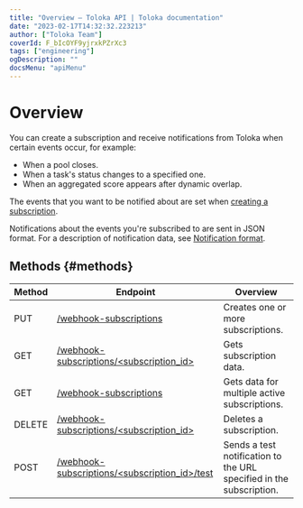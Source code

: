 ```yaml
---
title: "Overview — Toloka API | Toloka documentation"
date: "2023-02-17T14:32:32.223213"
author: ["Toloka Team"]
coverId: F_bIcOYF9yjrxkPZrXc3
tags: ["engineering"]
ogDescription: ""
docsMenu: "apiMenu"
---
```



# Overview

You can create a subscription and receive notifications from Toloka when certain events occur, for example:

- When a pool closes.
- When a task's status changes to a specified one.
- When an aggregated score appears after dynamic overlap.

The events that you want to be notified about are set when [creating a subscription](/docs-new/api/put-webhook-subscriptions).

Notifications about the events you're subscribed to are sent in JSON format. For a description of notification data, see [Notification format](/docs-new/api/using-webhook-subscriptions).

## Methods {#methods}

Method | Endpoint | Overview
----- | ----- | -----
PUT | [/webhook-subscriptions](/docs-new/api/put-webhook-subscriptions) | Creates one or more subscriptions.
GET | [/webhook-subscriptions/<subscription_id>](/docs-new/api/get-webhook-subscriptions) | Gets subscription data.
GET | [/webhook-subscriptions](/docs-new/api/get-webhook-subscriptions-list) | Gets data for multiple active subscriptions.
DELETE | [/webhook-subscriptions/<subscription_id>](/docs-new/api/delete-webhook-subscriptions) | Deletes a subscription.
POST | [/webhook-subscriptions/<subscription_id>/test](/docs-new/api/post-webhook-subscriptions) | Sends a test notification to the URL specified in the subscription.

<ContactGuideSupport/>